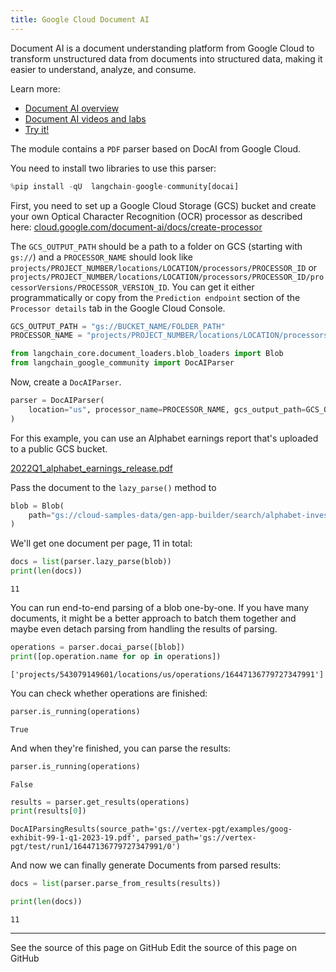 ```yaml
---
title: Google Cloud Document AI
---
```


Document AI is a document understanding platform from Google Cloud to transform unstructured data from documents into structured data, making it easier to understand, analyze, and consume.

Learn more:

- [Document AI overview](https://cloud.google.com/document-ai/docs/overview)
- [Document AI videos and labs](https://cloud.google.com/document-ai/docs/videos)
- [Try it!](https://cloud.google.com/document-ai/docs/drag-and-drop)

The module contains a `PDF` parser based on DocAI from Google Cloud.

You need to install two libraries to use this parser:

```python
%pip install -qU  langchain-google-community[docai]
```

First, you need to set up a Google Cloud Storage (GCS) bucket and create your own Optical Character Recognition (OCR) processor as described here: [cloud.google.com/document-ai/docs/create-processor](https://cloud.google.com/document-ai/docs/create-processor)

The `GCS_OUTPUT_PATH` should be a path to a folder on GCS (starting with `gs://`) and a `PROCESSOR_NAME` should look like `projects/PROJECT_NUMBER/locations/LOCATION/processors/PROCESSOR_ID` or `projects/PROJECT_NUMBER/locations/LOCATION/processors/PROCESSOR_ID/processorVersions/PROCESSOR_VERSION_ID`. You can get it either programmatically or copy from the `Prediction endpoint` section of the `Processor details` tab in the Google Cloud Console.

```python
GCS_OUTPUT_PATH = "gs://BUCKET_NAME/FOLDER_PATH"
PROCESSOR_NAME = "projects/PROJECT_NUMBER/locations/LOCATION/processors/PROCESSOR_ID"
```

```python
from langchain_core.document_loaders.blob_loaders import Blob
from langchain_google_community import DocAIParser
```

Now, create a `DocAIParser`.

```python
parser = DocAIParser(
    location="us", processor_name=PROCESSOR_NAME, gcs_output_path=GCS_OUTPUT_PATH
)
```

For this example, you can use an Alphabet earnings report that's uploaded to a public GCS bucket.

[2022Q1_alphabet_earnings_release.pdf](https://storage.googleapis.com/cloud-samples-data/gen-app-builder/search/alphabet-investor-pdfs/2022Q1_alphabet_earnings_release.pdf)

Pass the document to the `lazy_parse()` method to

```python
blob = Blob(
    path="gs://cloud-samples-data/gen-app-builder/search/alphabet-investor-pdfs/2022Q1_alphabet_earnings_release.pdf"
)
```

We'll get one document per page, 11 in total:

```python
docs = list(parser.lazy_parse(blob))
print(len(docs))
```

```output
11
```

You can run end-to-end parsing of a blob one-by-one. If you have many documents, it might be a better approach to batch them together and maybe even detach parsing from handling the results of parsing.

```python
operations = parser.docai_parse([blob])
print([op.operation.name for op in operations])
```

```output
['projects/543079149601/locations/us/operations/16447136779727347991']
```

You can check whether operations are finished:

```python
parser.is_running(operations)
```

```output
True
```

And when they're finished, you can parse the results:

```python
parser.is_running(operations)
```

```output
False
```

```python
results = parser.get_results(operations)
print(results[0])
```

```output
DocAIParsingResults(source_path='gs://vertex-pgt/examples/goog-exhibit-99-1-q1-2023-19.pdf', parsed_path='gs://vertex-pgt/test/run1/16447136779727347991/0')
```

And now we can finally generate Documents from parsed results:

```python
docs = list(parser.parse_from_results(results))
```

```python
print(len(docs))
```

```output
11
```

---

<CardGroup cols={2}>
  <Card title="View Source" icon="eye" href="https://github.com/langchain-ai/docs/blob/main/src/oss/python/integrations/document_transformers/google_docai.mdx">
    See the source of this page on GitHub
  </Card>
  <Card title="Edit Source" icon="pen-to-square" href="https://github.com/langchain-ai/docs/edit/main/src/oss/python/integrations/document_transformers/google_docai.mdx">
    Edit the source of this page on GitHub
  </Card>
</CardGroup>
